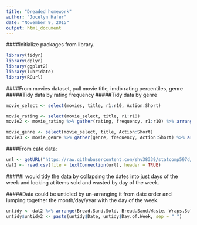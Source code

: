 ```yaml
---
title: "Dreaded homework"
author: "Jocelyn Hafer"
date: "November 9, 2015"
output: html_document
---
```



####Initialize packages from library.
```r
library(tidyr)
library(dplyr)
library(ggplot2)
library(lubridate)
library(RCurl)
```

####From movies dataset, pull movie title, imdb rating percentiles, genre
#####Tidy data by rating frequency
#####Tidy data by genre
```r
movie_select <- select(movies, title, r1:r10, Action:Short)

movie_rating <- select(movie_select, title, r1:r10)
movie2 <- movie_rating %>% gather(rating, frequency, r1:r10) %>% arrange(title)

movie_genre <- select(movie_select, title, Action:Short)
movie3 <- movie_genre %>% gather(genre, frequency, Action:Short) %>% arrange(title) %>% filter(frequency == 1)
```

####From cafe data:
```r
url <- getURL("https://raw.githubusercontent.com/shv38339/statcomp597d/master/cafedata.csv")
dat2 <- read.csv(file = textConnection(url), header = TRUE)
```

#####I would tidy the data by collapsing the dates into just days of the week and looking at items sold and wasted by day of the week.

#####Data could be untidied by un-arranging it from date order and lumping together the month/day/year with the day of the week.
```r
untidy <- dat2 %>% arrange(Bread.Sand.Sold, Bread.Sand.Waste, Wraps.Sold, Wraps.Waste, Muffins.Sold, Muffins.Waste)
untidy$untidy2 <- paste(untidy$Date, untidy$Day.of.Week, sep = " ")
```

